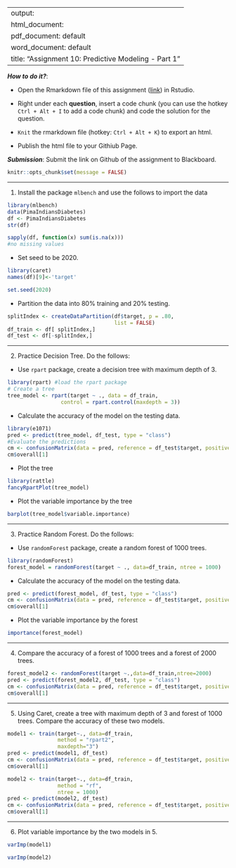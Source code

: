 
---
output: 
  html_document:
  pdf_document: default
  word_document: default
title: "Assignment 10: Predictive Modeling - Part 1"
---

***How to do it?***: 

- Open the Rmarkdown file of this assignment ([link](fa2020_assignment10.Rmd)) in Rstudio. 

- Right under each **question**, insert  a code chunk (you can use the hotkey `Ctrl + Alt + I` to add a code chunk) and code the solution for the question. 

- `Knit` the rmarkdown file (hotkey: `Ctrl + Alt + K`) to export an html.  

-  Publish the html file to your Githiub Page. 

***Submission***: Submit the link on Github of the assignment to Blackboard.

```r
knitr::opts_chunk$set(message = FALSE)
```








-------

1. Install the package `mlbench` and use the follows to import the data

```r
library(mlbench)
data(PimaIndiansDiabetes)
df <- PimaIndiansDiabetes
str(df)
```
```r
sapply(df, function(x) sum(is.na(x)))
#no missing values
```

- Set seed to be 2020. 
```r
library(caret)
names(df)[9]<-'target'

set.seed(2020)
```

- Partition the data into 80% training and 20% testing.  
```r
splitIndex <- createDataPartition(df$target, p = .80, 
                                  list = FALSE)
df_train <- df[ splitIndex,]
df_test <- df[-splitIndex,]
```

-------

2. Practice Decision Tree.  Do the follows:

  - Use `rpart` package, create a decision tree with maximum depth of 3. 
```r
library(rpart) #load the rpart package
# Create a tree
tree_model <- rpart(target ~ ., data = df_train,
                 control = rpart.control(maxdepth = 3))
```
  
  
  - Calculate the accuracy of the model on the testing data. 
```r
library(e1071)
pred <- predict(tree_model, df_test, type = "class")
#Evaluate the predictions
cm <- confusionMatrix(data = pred, reference = df_test$target, positive = "pos")
cm$overall[1]
```
  
  
  - Plot the tree
```r
library(rattle)
fancyRpartPlot(tree_model)
```
  
  
  - Plot the variable importance by the tree
```r
barplot(tree_model$variable.importance)
```

-------

3. Practice Random Forest.  Do the follows: 

  - Use `randomForest` package, create a random forest of 1000 trees. 
```r
library(randomForest)
forest_model = randomForest(target ~ ., data=df_train, ntree = 1000)

```

  
  
  - Calculate the accuracy of the model on the testing data. 
```r
pred <- predict(forest_model, df_test, type = "class")
cm <- confusionMatrix(data = pred, reference = df_test$target, positive = "pos")
cm$overall[1]
```
  
  - Plot the variable importance by the forest
```r
importance(forest_model)
```
  

-------

4. Compare the accuracy of a forest of 1000 trees and a forest of 2000 trees. 
```r
forest_model2 <- randomForest(target ~.,data=df_train,ntree=2000)
pred <- predict(forest_model2, df_test, type = "class")
cm <- confusionMatrix(data = pred, reference = df_test$target, positive = "pos")
cm$overall[1]
```

-------

5. Using Caret, create a tree with maximum depth of 3 and forest of 1000 trees. Compare the accuracy of these two models.

```r
model1 <- train(target~., data=df_train, 
                method = "rpart2",
                maxdepth="3") 
pred <- predict(model1, df_test)
cm <- confusionMatrix(data = pred, reference = df_test$target, positive = "pos")
cm$overall[1]
```
```r
model2 <- train(target~., data=df_train, 
                method = "rf",
                ntree = 1000) 
pred <- predict(model2, df_test)
cm <- confusionMatrix(data = pred, reference = df_test$target, positive = "pos")
cm$overall[1]
```


-------

6. Plot variable importance by the two models in 5. 
```r
varImp(model1)
```
```r
varImp(model2)
```

